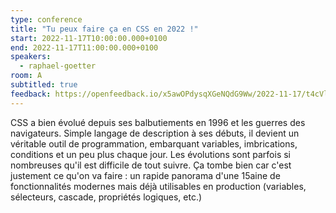 ```yaml
---
type: conference
title: "Tu peux faire ça en CSS en 2022 !"
start: 2022-11-17T10:00:00.000+0100
end: 2022-11-17T11:00:00.000+0100
speakers:
  - raphael-goetter
room: A
subtitled: true
feedback: https://openfeedback.io/x5awOPdysqXGeNQdG9Ww/2022-11-17/t4cVlNpmIO984q4h6ALg
---
```


CSS a bien évolué depuis ses balbutiements en 1996 et les guerres des
navigateurs. Simple langage de description à ses débuts, il devient un véritable
outil de programmation, embarquant variables, imbrications, conditions et un peu
plus chaque jour. Les évolutions sont parfois si nombreuses qu'il est difficile
de tout suivre. Ça tombe bien car c'est justement ce qu'on va faire : un rapide
panorama d'une 15aine de fonctionnalités modernes mais déjà utilisables en
production (variables, sélecteurs, cascade, propriétés logiques, etc.)
